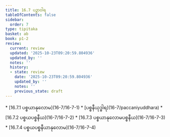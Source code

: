 ```yaml
---
title: 16.7 ပဉှာဝါရ
tableOfContents: false
sidebar:
  order: 7
type: tipitaka
basket: ab
book: p1-2
review:
  current: review
  updated: '2025-10-23T09:20:59.804936'
  updated_by: ''
  notes: ''
  history:
  - state: review
    date: '2025-10-23T09:20:59.804936'
    updated_by: ''
    notes: ''
    previous_state: draft
---
```



<ReviewStatus review={frontmatter.review} showDetails={true} />

<HypothesisAnnotation frontmatter={frontmatter} />

<DynamicBreadcrumb />



<TableOfContents book="p1-2" section="16.7">
* [16.7.1 ပစ္စယာနုလောမ](16-7/16-7-1)
* [ပစ္စနီယုဒ္ဓါရ](16-7/paccaniyuddhara)
* [16.7.2 ပစ္စယပစ္စနီယ](16-7/16-7-2)
* [16.7.3 ပစ္စယာနုလောမပစ္စနီယ](16-7/16-7-3)
* [16.7.4 ပစ္စယပစ္စနီယာနုလောမ](16-7/16-7-4)
</TableOfContents>